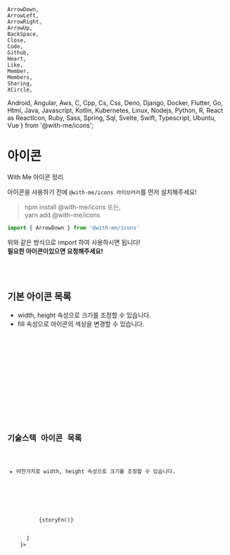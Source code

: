 	ArrowDown,
	ArrowLeft,
	ArrowRight,
	ArrowUp,
	BackSpace,
	Close,
	Code,
	Github,
	Heart,
	Like,
	Member,
	Members,
	Sharing,
	XCircle,
  Android,
	Angular,
	Aws,
	C,
	Cpp,
	Cs,
	Css,
	Deno,
	Django,
	Docker,
	Flutter,
	Go,
	Html,
	Java,
	Javascript,
	Kotlin,
	Kubernetes,
	Linux,
	Nodejs,
	Python,
	R,
  React as ReactIcon,
	Ruby,
	Sass,
	Spring,
	Sql,
	Svelte,
	Swift,
	Typescript,
	Ubuntu,
	Vue
} from '@with-me/icons';

<Meta title="assets/Icons" component={ArrowDown} />


# 아이콘

With Me 아이콘 정리

아이콘을 사용하기 전에 `@with-me/icons 라이브러리`를 먼저 설치해주세요!

> npm install @with-me/icons 또는, <br />
> yarn add @with-me/icons

```js
import { ArrowDown } from '@with-me/icons'
```

위와 같은 방식으로 import 하여 사용하시면 됩니다! <br />
**필요한 아이콘이있으면 요청해주세요!**

<br />
<br />

## 기본 아이콘 목록

- width, height 속성으로 크기를 조정할 수 있습니다.
- fill 속성으로 아이콘의 색상을 변경할 수 있습니다.

<Canvas>
	<Story name="base">
		<ArrowDown />
		<ArrowLeft />
		<ArrowRight />
		<ArrowUp />
    <BackSpace />
		<Close />
		<Code />
		<Github />
		<Heart />
    <Like />
    <Member />
    <Members />
    <Sharing />
		<XCircle />
	</Story>
</Canvas>

<br />

## 기술스택 아이콘 목록

- 마찬가지로 width, height 속성으로 크기를 조정할 수 있습니다.

<Canvas>
	<Story 
    name="skills" 	
    decorators={
      [storyFn => 
        <div style={{
          width: '100%',
          display: 'flex',
          flexWrap: 'wrap',
          gap: '35px'
        }}>
          {storyFn()}
        </div>
      ]
    }>
		<Android />
		<Angular />
		<Aws />
		<C />
		<Cpp />
		<Cs />
		<Css />
		<Deno />
		<Django />
		<Docker />
		<Flutter />
		<Go />
		<Html />
		<Java />
		<Javascript />
		<Kotlin />
		<Kubernetes />
		<Linux />
		<Nodejs />
		<Python />
		<R />
		<ReactIcon />
		<Ruby />
		<Sass />
		<Spring />
		<Sql />
		<Svelte />
		<Swift />
		<Typescript />
		<Ubuntu />
		<Vue />
	</Story>
</Canvas>